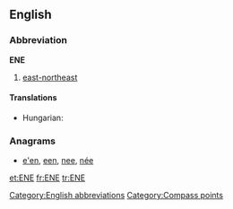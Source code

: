 {{also|ene|-ene|Ene}}
==English==

===Abbreviation===
'''ENE'''

# [[east-northeast]]

====Translations====
{{trans-top|east-northeast}}
* Hungarian: {{t+|hu|KÉK}}
{{trans-mid}}
{{trans-bottom}}

===Anagrams===
* [[e'en#English|e'en]], [[een#English|een]], [[nee#English|nee]], [[née#English|née]]

[[Category:English abbreviations]]
[[Category:Compass points]]

[[et:ENE]]
[[fr:ENE]]
[[tr:ENE]]